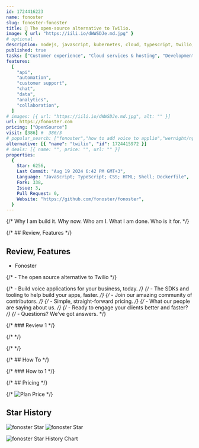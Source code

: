 ```yaml
---
id: 1724416223
name: fonoster
slug: fonoster-fonoster
title: 🚀 The open-source alternative to Twilio.
image: { url: "https://iili.io/dWWSDJe.md.jpg" }
# optional
description: nodejs, javascript, kubernetes, cloud, typescript, twilio, webrtc, telephony, voip, cpaas, programmable-voice, customer-experience, customer-engagement, ucaas, cloud-communications-platform,  ,
published: true
tasks: ["Customer experience", "Cloud services & hosting", "Development & IT"]
features:
  [
    "api",
    "automation",
    "customer support",
    "chat",
    "data",
    "analytics",
    "collaboration",
  ]
# images: [{ url: "https://iili.io/dWWSDJe.md.jpg", alt: "" }]
url: https://fonoster.com
pricing: ["OpenSource"]
visit: [386] #  386/3
# popular_search: ["fonoster","how to add voice to applio","wernight/ngrok"]
alternative: [{ "name": "twilio", "id": 1724415972 }]
# deals: [{ name: "", price: "", url: "" }]
properties:
  {
    Star: 6256,
    Last Commit: "Aug 19 2024 6:42 PM GMT+3",
    Language: "JavaScript; TypeScript; CSS; HTML; Shell; Dockerfile",
    Fork: 338,
    Issue: 3,
    Pull Request: 0,
    Website: "https://github.com/fonoster/fonoster",
  }
---
```


{/* Why I am build it. Why now. Who am I. What I am done. Who is it for. */}

{/* ## Review, Features */}

## Review, Features

- Fonoster

{/* - The open source alternative to Twilio */}

{/* - Build voice applications for your business, today. */}
{/* - The SDKs and tooling to help build your apps, faster. */}
{/* - Join our amazing community of contributors. */}
{/* - Simple, straight-forward pricing. */}
{/* - What our people are saying about us. */}
{/* - Ready to engage your clients better and faster? */}
{/* - Questions? We’ve got answers. */}

{/* ### Review 1 */}

{/* <DetailYoutube videoId="" startTime={0} /> */}

{/* <Twitters ids=[] /> */}

{/* ## How To */}

{/* ### How to 1 */}

{/* ## Pricing */}

{/* <Img src="" alt="Plan Price" /> */}

## Star History

![fonoster Star](https://img.shields.io/github/stars/fonoster/fonoster?style=flat%22)
![fonoster Star](https://img.shields.io/github/last-commit/fonoster/fonoster?style=flat%22)

![fonoster Star History Chart](https://api.star-history.com/svg?repos=fonoster/fonoster)
